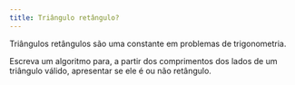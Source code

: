 ```yaml
---
title: Triângulo retângulo?
---
```

::: {#exr-0058}
Triângulos retângulos são uma constante em problemas de trigonometria.

Escreva um algoritmo para, a partir dos comprimentos dos lados de um triângulo válido, apresentar se ele é ou não retângulo.
:::